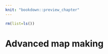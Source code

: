 ```yaml
---
knit: "bookdown::preview_chapter"
---
```


```r
rm(list=ls())
```

# Advanced map making {#adv-map}

<!-- 
- tmap
- ggplot2/ggmap
- leaflet/mapview
- rasterVis ?
-->